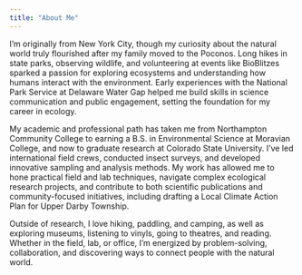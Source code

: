 ```yaml
---
title: "About Me"
---
```


I’m originally from New York City, though my curiosity about the natural world truly flourished after my family moved to the Poconos. Long hikes in state parks, observing wildlife, and volunteering at events like BioBlitzes sparked a passion for exploring ecosystems and understanding how humans interact with the environment. Early experiences with the National Park Service at Delaware Water Gap helped me build skills in science communication and public engagement, setting the foundation for my career in ecology.

My academic and professional path has taken me from Northampton Community College to earning a B.S. in Environmental Science at Moravian College, and now to graduate research at Colorado State University. I’ve led international field crews, conducted insect surveys, and developed innovative sampling and analysis methods. My work has allowed me to hone practical field and lab techniques, navigate complex ecological research projects, and contribute to both scientific publications and community-focused initiatives, including drafting a Local Climate Action Plan for Upper Darby Township.

Outside of research, I love hiking, paddling, and camping, as well as exploring museums, listening to vinyls, going to theatres, and reading. Whether in the field, lab, or office, I’m energized by problem-solving, collaboration, and discovering ways to connect people with the natural world.
